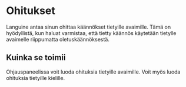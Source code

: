 # Ohitukset

Languine antaa sinun ohittaa käännökset tietyille avaimille. Tämä on hyödyllistä, kun haluat varmistaa, että tietty käännös käytetään tietylle avaimelle riippumatta oletuskäännöksestä.

## Kuinka se toimii

Ohjauspaneelissa voit luoda ohituksia tietyille avaimille. Voit myös luoda ohituksia tietyille kielille.